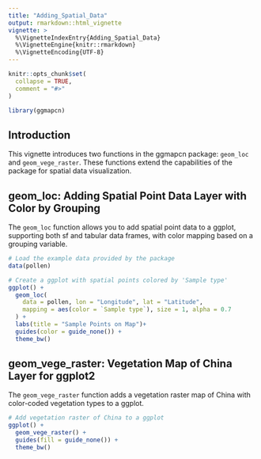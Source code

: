 ```yaml
---
title: "Adding_Spatial_Data"
output: rmarkdown::html_vignette
vignette: >
  %\VignetteIndexEntry{Adding_Spatial_Data}
  %\VignetteEngine{knitr::rmarkdown}
  %\VignetteEncoding{UTF-8}
---
```


```r
knitr::opts_chunk$set(
  collapse = TRUE,
  comment = "#>"
)
```

```r
library(ggmapcn)
```

## Introduction

This vignette introduces two functions in the ggmapcn package: `geom_loc` and `geom_vege_raster`. These functions extend the capabilities of the package for spatial data visualization.

## geom_loc: Adding Spatial Point Data Layer with Color by Grouping

The `geom_loc` function allows you to add spatial point data to a ggplot, supporting both sf and tabular data frames, with color mapping based on a grouping variable.

```r
# Load the example data provided by the package
data(pollen)

# Create a ggplot with spatial points colored by 'Sample type'
ggplot() +
  geom_loc(
    data = pollen, lon = "Longitude", lat = "Latitude",
    mapping = aes(color = `Sample type`), size = 1, alpha = 0.7
  ) +
  labs(title = "Sample Points on Map")+
  guides(color = guide_none()) +
  theme_bw()
```

## geom_vege_raster: Vegetation Map of China Layer for ggplot2

The `geom_vege_raster` function adds a vegetation raster map of China with color-coded vegetation types to a ggplot.

```r
# Add vegetation raster of China to a ggplot
ggplot() +
  geom_vege_raster() +
  guides(fill = guide_none()) +
  theme_bw()
```
